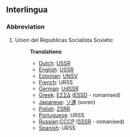 ==Interlingua==
===Abbreviation===
#Union del Republicas Socialista Sovietic
#:'''Translations'''
#:*[[Dutch]]: [[USSR]]
#:*[[English]]: [[USSR]]
#:*[[Estonian]]: [[UNSV]]
#:*[[French]]: URSS
#:*[[German]]: [[UdSSR]]
#:*[[Greek]]: [[ΕΣΣΔ]] ([[ESSD]] - romanised)
#:*[[Japanese]]: [[ソ連]] (soren)
#:*[[Polish]]: [[ZSRR]]
#:*[[Portuguese]]: URSS
#:*[[Russian]]:[[CCCP]] ([[SSSR]] - romanised)
#:*[[Spanish]]: URSS